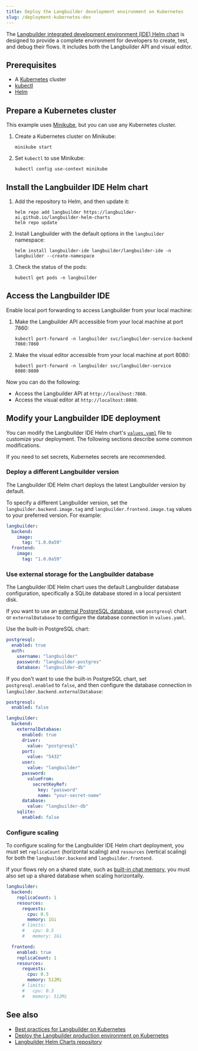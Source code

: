 ```yaml
---
title: Deploy the Langbuilder development environment on Kubernetes
slug: /deployment-kubernetes-dev
---
```



The [Langbuilder integrated development environment (IDE) Helm chart](https://github.com/langbuilder-ai/langbuilder-helm-charts/tree/main/charts/langbuilder-ide) is designed to provide a complete environment for developers to create, test, and debug their flows. It includes both the Langbuilder API and visual editor.

## Prerequisites

- A [Kubernetes](https://kubernetes.io/docs/setup/) cluster
- [kubectl](https://kubernetes.io/docs/tasks/tools/#kubectl)
- [Helm](https://helm.sh/docs/intro/install/)

## Prepare a Kubernetes cluster

This example uses [Minikube](https://minikube.sigs.k8s.io/docs/start/), but you can use any Kubernetes cluster.

1. Create a Kubernetes cluster on Minikube:

	```shell
	minikube start
	```

2. Set `kubectl` to use Minikube:

	```shell
	kubectl config use-context minikube
	```

## Install the Langbuilder IDE Helm chart

1. Add the repository to Helm, and then update it:

	```shell
	helm repo add langbuilder https://langbuilder-ai.github.io/langbuilder-helm-charts
	helm repo update
	```

2. Install Langbuilder with the default options in the `langbuilder` namespace:

	```shell
	helm install langbuilder-ide langbuilder/langbuilder-ide -n langbuilder --create-namespace
	```

3. Check the status of the pods:

	```shell
	kubectl get pods -n langbuilder
	```

## Access the Langbuilder IDE

Enable local port forwarding to access Langbuilder from your local machine:

1. Make the Langbuilder API accessible from your local machine at port 7860:

    ```shell
    kubectl port-forward -n langbuilder svc/langbuilder-service-backend 7860:7860
    ```

2. Make the visual editor accessible from your local machine at port 8080:

    ```shell
    kubectl port-forward -n langbuilder svc/langbuilder-service 8080:8080
    ```

Now you can do the following:

- Access the Langbuilder API at `http://localhost:7860`.
- Access the visual editor at `http://localhost:8080`.

## Modify your Langbuilder IDE deployment

You can modify the Langbuilder IDE Helm chart's [`values.yaml`](https://github.com/langbuilder-ai/langbuilder-helm-charts/blob/main/charts/langbuilder-ide/values.yaml) file to customize your deployment.
The following sections describe some common modifications.

If you need to set secrets, Kubernetes secrets are recommended.

### Deploy a different Langbuilder version

The Langbuilder IDE Helm chart deploys the latest Langbuilder version by default.

To specify a different Langbuilder version, set the `langbuilder.backend.image.tag` and `langbuilder.frontend.image.tag` values to your preferred version.
For example:

```yaml
langbuilder:
  backend:
    image:
      tag: "1.0.0a59"
  frontend:
    image:
      tag: "1.0.0a59"
```

### Use external storage for the Langbuilder database

The Langbuilder IDE Helm chart uses the default Langbuilder database configuration, specifically a SQLite database stored in a local persistent disk.

If you want to use an [external PostgreSQL database](/configuration-custom-database), use `postgresql` chart or `externalDatabase` to configure the database connection in `values.yaml`.

<Tabs>
<TabItem value="postgresql" label="postgresql" default>

Use the built-in PostgreSQL chart:

```yaml
postgresql:
  enabled: true
  auth:
    username: "langbuilder"
    password: "langbuilder-postgres"
    database: "langbuilder-db"
```

</TabItem>
<TabItem value="externaldatabase" label="externalDatabase">

If you don't want to use the built-in PostgreSQL chart, set `postgresql.enabled` to `false`, and then configure the database connection in `langbuilder.backend.externalDatabase`:

```yaml
postgresql:
  enabled: false

langbuilder:
  backend:
    externalDatabase:
      enabled: true
      driver:
        value: "postgresql"
      port:
        value: "5432"
      user:
        value: "langbuilder"
      password:
        valueFrom:
          secretKeyRef:
            key: "password"
            name: "your-secret-name"
      database:
        value: "langbuilder-db"
    sqlite:
      enabled: false
```

</TabItem>
</Tabs>

### Configure scaling

To configure scaling for the Langbuilder IDE Helm chart deployment, you must set `replicaCount` (horizontal scaling) and `resources` (vertical scaling) for both the `langbuilder.backend` and `langbuilder.frontend`.

If your flows rely on a shared state, such as [built-in chat memory](/memory), you must also set up a shared database when scaling horizontally.

```yaml
langbuilder:
  backend:
    replicaCount: 1
    resources:
      requests:
        cpu: 0.5
        memory: 1Gi
      # limits:
      #   cpu: 0.5
      #   memory: 1Gi

  frontend:
    enabled: true
    replicaCount: 1
    resources:
      requests:
        cpu: 0.3
        memory: 512Mi
      # limits:
      #   cpu: 0.3
      #   memory: 512Mi
```

## See also

* [Best practices for Langbuilder on Kubernetes](/deployment-prod-best-practices)
* [Deploy the Langbuilder production environment on Kubernetes](/deployment-kubernetes-prod)
* [Langbuilder Helm Charts repository](https://github.com/langbuilder-ai/langbuilder-helm-charts)